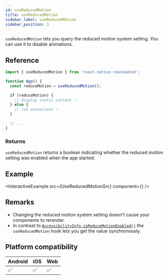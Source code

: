 ```yaml
---
id: useReducedMotion
title: useReducedMotion
sidebar_label: useReducedMotion
sidebar_position: 3
---
```


`useReducedMotion` lets you query the reduced motion system setting. You can use it to disable animations.

## Reference

```javascript
import { useReducedMotion } from 'react-native-reanimated';

function App() {
  const reduceMotion = useReducedMotion();

  if (reduceMotion) {
    // display static content ✨
  } else {
    // run animations ✨
  }

  // ...
}
```

### Returns

`useReducedMotion` returns a boolean indicating whether the reduced motion setting was enabled when the app started.

## Example


<InteractiveExample
  src={UseReducedMotionSrc}
  component={<UseReducedMotion />}
/>

## Remarks

- Changing the reduced motion system setting doesn't cause your components to rerender.
- In contrast to [`AccessibilityInfo.isReduceMotionEnabled()`](https://reactnative.dev/docs/accessibilityinfo#isreducemotionenabled) the `useReducedMotion` hook lets you get the value synchronously.

## Platform compatibility

<div className="platform-compatibility">

| Android | iOS | Web |
| ------- | --- | --- |
| ✅      | ✅  | ✅  |

</div>
